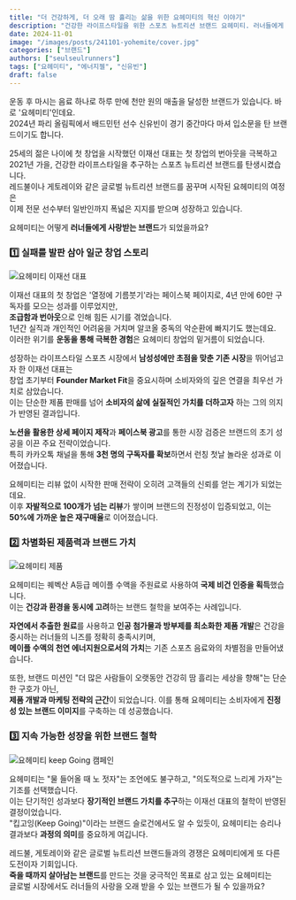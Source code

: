 ```yaml
---
title: "더 건강하게, 더 오래 땀 흘리는 삶을 위한 요헤미티의 혁신 이야기"
description: "건강한 라이프스타일을 위한 스포츠 뉴트리션 브랜드 요헤미티. 러너들에게 사랑받으 자리 지속 가능한 성장과 진정성 있는 브랜드 가치로 글로벌 시장을 향해 나아가는 요헤미티의 이야기를 만나보세요."
date: 2024-11-01
image: "/images/posts/241101-yohemite/cover.jpg"
categories: ["브랜드"]
authors: ["seulseulrunners"]
tags: ["요헤미티", "에너지젤", "신유빈"]
draft: false
---
```


운동 후 마시는 음료 하나로 하루 만에 천만 원의 매출을 달성한 브랜드가 있습니다. 바로 '요헤미티'인데요.   
2024년 파리 올림픽에서 배드민턴 선수 신유빈이 경기 중간마다 마셔 입소문을 탄 브랜드이기도 합니다.

25세의 젊은 나이에 첫 창업을 시작했던 이재선 대표는 첫 창업의 번아웃을 극복하고  
2021년 가을, 건강한 라이프스타일을 추구하는 스포츠 뉴트리션 브랜드를 탄생시켰습니다.  
레드불이나 게토레이와 같은 글로벌 뉴트리션 브랜드를 꿈꾸며 시작된 요헤미티의 여정은  
이제 전문 선수부터 일반인까지 폭넓은 지지를 받으며 성장하고 있습니다.

요헤미티는 어떻게 **러너들에게 사랑받는 브랜드**가 되었을까요?

### 1️⃣ 실패를 발판 삼아 일군 창업 스토리

<Image 
src="/images/posts/241101-yohemite/01.jpg" 
alt="요헤미티 이재선 대표" layout="responsive" 
caption="요헤미티 이재선 대표 ©요헤미티"
/>

이재선 대표의 첫 창업은 '열정에 기름붓기'라는 페이스북 페이지로, 4년 만에 60만 구독자를 모으는 성과를 이루었지만,   
**조급함과 번아웃**으로 인해 힘든 시기를 겪었습니다.  
1년간 실직과 개인적인 어려움을 거치며 알코올 중독의 악순환에 빠지기도 했는데요.  
이러한 위기를 **운동을 통해 극복한 경험**은 요헤미티 창업의 밑거름이 되었습니다.

성장하는 라이프스타일 스포츠 시장에서 **남성성에만 초점을 맞춘 기존 시장**을 뛰어넘고자 한 이재선 대표는  
창업 초기부터 **Founder Market Fit**을 중요시하며 소비자와의 깊은 연결을 최우선 가치로 삼았습니다.  
이는 단순한 제품 판매를 넘어 **소비자의 삶에 실질적인 가치를 더하고자** 하는 그의 의지가 반영된 결과입니다.

**노션을 활용한 상세 페이지 제작**과 **페이스북 광고**를 통한 시장 검증은 브랜드의 초기 성공을 이끈 주요 전략이었습니다.  
특히 카카오톡 채널을 통해 **3천 명의 구독자를 확보**하면서 런칭 첫날 놀라운 성과로 이어졌습니다.

요헤미티는 리뷰 없이 시작한 판매 전략이 오히려 고객들의 신뢰를 얻는 계기가 되었는데요.  
이후 **자발적으로 100개가 넘는 리뷰**가 쌓이며 브랜드의 진정성이 입증되었고, 이는 **50%에 가까운 높은 재구매율**로 이어졌습니다.

### 2️⃣ 차별화된 제품력과 브랜드 가치

<Image 
src="/images/posts/241101-yohemite/02.jpg" 
alt="요헤미티 제품" layout="responsive" 
caption="요헤미티의 대표 제품 라인업 ©요헤미티"
/>

요헤미티는 퀘벡산 A등급 메이플 수액을 주원료로 사용하여 **국제 비건 인증을 획득**했습니다.  
이는 **건강과 환경을 동시에 고려**하는 브랜드 철학을 보여주는 사례입니다.

**자연에서 추출한 원료**를 사용하고 **인공 첨가물과 방부제를 최소화한 제품 개발**은 건강을 중시하는 러너들의 니즈를 정확히 충족시키며,  
**메이플 수액의 천연 에너지원으로서의 가치**는 기존 스포츠 음료와의 차별점을 만들어냈습니다.

또한, 브랜드 미션인 "더 많은 사람들이 오랫동안 건강히 땀 흘리는 세상을 향해"는 단순한 구호가 아닌,  
**제품 개발과 마케팅 전략의 근간**이 되었습니다. 
이를 통해 요헤미티는 소비자에게 **진정성 있는 브랜드 이미지**를 구축하는 데 성공했습니다.

### 3️⃣ 지속 가능한 성장을 위한 브랜드 철학

<Image 
src="/images/posts/241101-yohemite/03.png" 
alt="요헤미티 keep Going 캠페인" layout="responsive" 
caption="요헤미티 keep Going 캠페인 ©요헤미티"
/>

요헤미티는 "물 들어올 때 노 젓자"는 조언에도 불구하고, "의도적으로 느리게 가자"는 기조를 선택했습니다.  
이는 단기적인 성과보다 **장기적인 브랜드 가치를 추구**하는 이재선 대표의 철학이 반영된 결정이었습니다.  
"킵고잉(Keep Going)"이라는 브랜드 슬로건에서도 알 수 있듯이, 요헤미티는 승리나 결과보다 **과정의 의미**를 중요하게 여깁니다.

레드불, 게토레이와 같은 글로벌 뉴트리션 브랜드들과의 경쟁은 요헤미티에게 또 다른 도전이자 기회입니다.  
**죽을 때까지 살아남는 브랜드**를 만드는 것을 궁극적인 목표로 삼고 있는 요헤미티는  
글로벌 시장에서도 러너들의 사랑을 오래 받을 수 있는 브랜드가 될 수 있을까요?
